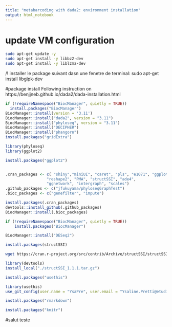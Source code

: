 ```yaml
---
title: "metabarcoding with dada2: environment installation"
output: html_notebook
---
```

# update VM configuration
``` bash
sudo apt-get update -y 
sudo apt-get install -y libbz2-dev
sudo apt-get install -y liblzma-dev
```


/!\ installer le package suivant dasn une fenetre de terminal:
sudo apt-get install libglpk-dev


#package install
Following instruction on https://benjjneb.github.io/dada2/dada-installation.html
```r
if (!requireNamespace("BiocManager", quietly = TRUE))
  install.packages("BiocManager")
BiocManager::install(version = '3.11')
BiocManager::install("dada2", version = "3.11")
BiocManager::install("phyloseq", version = "3.11")
BiocManager::install("DECIPHER")
BiocManager::install("phangorn")
install.packages("gridExtra")

```

```r
library(phyloseq)
library(ggplot2)
```
```r
install.packages("ggplot2")
```

```r

```

```r
.cran_packages <- c( "shiny","miniUI", "caret", "pls", "e1071", "ggplot2", "randomForest", "dplyr", "ggrepel", "nlme", "devtools",
                  "reshape2", "PMA", "structSSI", "ade4",
                  "ggnetwork", "intergraph", "scales")
.github_packages <- c("jfukuyama/phyloseqGraphTest")
.bioc_packages <- c("genefilter", "impute")
```


```r
install.packages(.cran_packages)
devtools::install_github(.github_packages)
BiocManager::install(.bioc_packages)
```
```r
if (!requireNamespace("BiocManager", quietly = TRUE))
    install.packages("BiocManager")

BiocManager::install("DESeq2")
```
```r
install.packages(structSSI)
```

```bash
wget https://cran.r-project.org/src/contrib/Archive/structSSI/structSSI_1.1.1.tar.gz
```

```r
library(devtools)
install_local("./structSSI_1.1.1.tar.gz")
```

```r
install.packages("usethis")
```

```r
library(usethis)
use_git_config(user.name = "YsaPre", user.email = "Ysaline.Pretti@etudiant.univ-brest.fr")
```

```r
install.packages("rmarkdown")
```
```r
install.packages("knitr")
```
#salut teste
